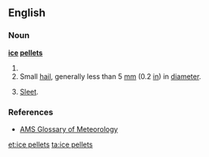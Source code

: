 ==English==

===Noun===
'''[[ice]] [[pellet]]s'''

# {{plural of|ice pellet}}
# Small [[hail]], generally less than 5&nbsp;[[millimeter|mm]] (0.2&nbsp;[[inch|in]]) in [[diameter]].
# {{context|chiefly|Canada|and|US|meteorology|lang=en}} [[sleet|Sleet]].

===References===
* [http://amsglossary.allenpress.com/glossary/search?id=ice-pellets1 AMS Glossary of Meteorology]

[[et:ice pellets]]
[[ta:ice pellets]]